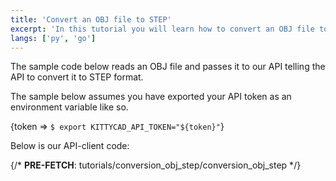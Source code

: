 ```yaml
---
title: 'Convert an OBJ file to STEP'
excerpt: 'In this tutorial you will learn how to convert an OBJ file to STEP with our Python or Go API clients.'
langs: ['py', 'go']
---
```


The sample code below reads an OBJ file and passes it to our API telling the API
to convert it to STEP format.

The sample below assumes you have exported your API token as an environment
variable like so.

<Token>{token => `$ export KITTYCAD_API_TOKEN="${token}"`}</Token>

Below is our API-client code:

{/* __PRE-FETCH__: tutorials/conversion_obj_step/conversion_obj_step */}

<SamplePreview path="tutorials/conversion_obj_step/conversion_obj_step" />
